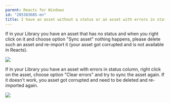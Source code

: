 ```yaml
---
parent: Reacts for Windows
id: "205383685-en"
title: I have an asset without a status or an asset with errors in status column that cannot be cleared
---
```

If in your Library you have an asset that has no status and when you right click on it and choose option "Sync asset" nothing happens, please delete such an asset and re-import it (your asset got corrupted and is not available in Reacts).

![](@assets/attachments/Asset_no_status.png)

If in your Library you have an asset with errors in status column, right click on the asset, choose option "Clear errors" and try to sync the asset again. If it doesn't work, you asset got corrupted and need to be deleted and re-imported again.

![](@assets/attachments/Asset_no_status_2.png)


